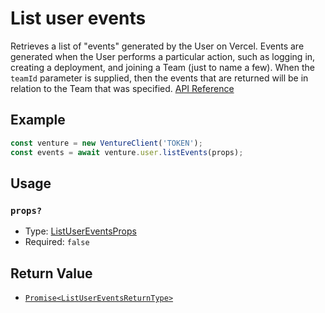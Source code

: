 # List user events

Retrieves a list of "events" generated by the User on Vercel. Events are generated when the User performs a particular action, such as logging in, creating a deployment, and joining a Team (just to name a few). When the `teamId` parameter is supplied, then the events that are returned will be in relation to the Team that was specified.
[API Reference](https://vercel.com/docs/rest-api/endpoints#list-user-events)

## Example

```js
const venture = new VentureClient('TOKEN');
const events = await venture.user.listEvents(props);
```

## Usage

### `props?`

- Type: [ListUserEventsProps](/docs/types/user/ListUserEventsProps)
- Required: `false`

## Return Value

- [`Promise<ListUserEventsReturnType>`](/docs/types/user/ListUserEventsReturnType)
